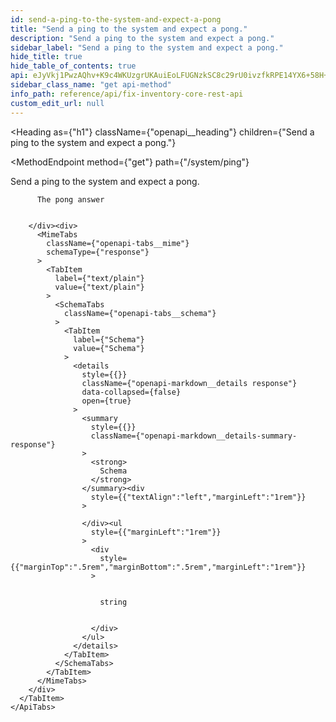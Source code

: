 ```yaml
---
id: send-a-ping-to-the-system-and-expect-a-pong
title: "Send a ping to the system and expect a pong."
description: "Send a ping to the system and expect a pong."
sidebar_label: "Send a ping to the system and expect a pong."
hide_title: true
hide_table_of_contents: true
api: eJyVkj1PwzAQhv+K9c4WKUzgrUKAuiEoLFUGNzkSC8c29rU0ivzfkRPE14YX6+58H+9znsC6S1A7pDExDaglIqXgXaIENeFitSpXS6mJJrDxDgrbnkTwrhPapXeKkGi8Y3JcnjKduApWG1es1PQ06Nk/BoJC4mhcBwk66SHY4iqlkMuRfxo9kmuFFsG4TrAX3JNY5hTatYJOgRouce+6M0gMxL1vodARQyJo7qFQLSlVWPomikeKRfOEQ7RQ6JlDUlU19T5xVlPwkTMkjjoavbcLiBJbSLzog2UoWN9oO7uzRMn5Hb68Wq2KqlrCuBc/IzA8C741J7FxR3Ls4yiufSTxcPO4Fev7TWlLMS3yn8+X0okHPdN0eqD/Y/nF9GsRP/aU5UJi+kT29RskZmi1/JS/wzTtdaKnaHMu7rcDxRFqV3/TKlaW6Em3FGfKrzRCYd00FHjGag9/B6h/LO/uZoucPwBQNuHE
sidebar_class_name: "get api-method"
info_path: reference/api/fix-inventory-core-rest-api
custom_edit_url: null
---
```



<Heading
  as={"h1"}
  className={"openapi__heading"}
  children={"Send a ping to the system and expect a pong."}
>
</Heading>

<MethodEndpoint
  method={"get"}
  path={"/system/ping"}
>
  
</MethodEndpoint>

Send a ping to the system and expect a pong.

<div>
  <div>
    <ApiTabs
      label={undefined}
      id={undefined}
    >
      <TabItem
        label={"200"}
        value={"200"}
      >
        <div>
          
          
          The pong answer
          
          
        </div><div>
          <MimeTabs
            className={"openapi-tabs__mime"}
            schemaType={"response"}
          >
            <TabItem
              label={"text/plain"}
              value={"text/plain"}
            >
              <SchemaTabs
                className={"openapi-tabs__schema"}
              >
                <TabItem
                  label={"Schema"}
                  value={"Schema"}
                >
                  <details
                    style={{}}
                    className={"openapi-markdown__details response"}
                    data-collapsed={false}
                    open={true}
                  >
                    <summary
                      style={{}}
                      className={"openapi-markdown__details-summary-response"}
                    >
                      <strong>
                        Schema
                      </strong>
                    </summary><div
                      style={{"textAlign":"left","marginLeft":"1rem"}}
                    >
                      
                    </div><ul
                      style={{"marginLeft":"1rem"}}
                    >
                      <div
                        style={{"marginTop":".5rem","marginBottom":".5rem","marginLeft":"1rem"}}
                      >
                        
                        
                        string
                        
                        
                      </div>
                    </ul>
                  </details>
                </TabItem>
              </SchemaTabs>
            </TabItem>
          </MimeTabs>
        </div>
      </TabItem>
    </ApiTabs>
  </div>
</div>
